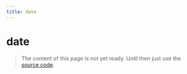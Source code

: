 ```yaml
---
title: date
---
```


# date

> The content of this page is not yet ready. Until then just use the [source code](https://github.com/fabian-hiller/valibot/blob/main/library/src/schemas/date/date.ts).
